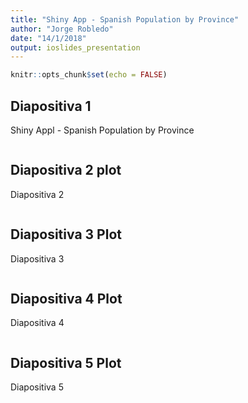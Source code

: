 ```yaml
---
title: "Shiny App - Spanish Population by Province"
author: "Jorge Robledo"
date: "14/1/2018"
output: ioslides_presentation
---
```


```r
knitr::opts_chunk$set(echo = FALSE)
```


## Diapositiva 1 
Shiny Appl - Spanish Population by Province
```r

```

## Diapositiva 2 plot
Diapositiva 2
```r

```

## Diapositiva 3 Plot
Diapositiva 3
```r

```

## Diapositiva 4 Plot
Diapositiva 4
```r

```

## Diapositiva 5 Plot
Diapositiva 5
```r

```
